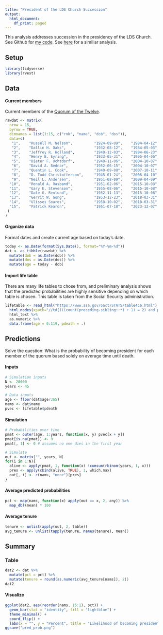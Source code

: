 ---
title: "President of the LDS Church Succession"
output:
  html_document:
    df_print: paged
---

This analysis addresses succession in the presidency of the LDS Church. See Github for <a href="https://github.com/nwstephens/lds" target="_blank">my code</a>. See <a href="http://zelophehadsdaughters.com/2018/01/04/church-president-probability-changes-with-president-monsons-death/#more-12559" target="_blank">here</a> for a similiar analysis.

## Setup

```{r, message=FALSE}
library(tidyverse)
library(rvest)
```

## Data

#### Current members

Current members of the <a href="https://en.wikipedia.org/wiki/List_of_general_authorities_of_The_Church_of_Jesus_Christ_of_Latter-day_Saints#Quorum_of_the_Twelve_Apostles" target="_blank">Quorum of the Twelve</a>.

```{r}
rawdat <- matrix(
  nrow = 15, 
  byrow = TRUE, 
  dimnames = list(1:15, c("rnk", "name", "dob", "dos")), 
  data=c(
   "1",    "Russell M. Nelson",          "1924-09-09",    "1984-04-12",
   "2",    "Dallin H. Oaks",             "1932-08-12",    "1984-05-03",
   "3",    "Jeffrey R. Holland",         "1940-12-03",    "1994-06-23",
   "4",    "Henry B. Eyring",            "1933-05-31",    "1995-04-06",
   "5",    "Dieter F. Uchtdorf",         "1940-11-06",    "2004-10-07",
   "6",    "David A. Bednar",            "1952-06-15",    "2004-10-07",
   "7",    "Quentin L. Cook",            "1940-09-08",    "2007-10-11",
   "8",    "D. Todd Christofferson",     "1945-01-24",    "2008-04-10",
   "9",    "Neil L. Andersen",           "1951-08-09",    "2009-04-09",
  "10",    "Ronald A. Rasband",          "1951-02-06",    "2015-10-08",
  "11",    "Gary E. Stevenson",          "1955-08-06",    "2015-10-08",
  "12",    "Dale G. Renlund",            "1952-11-13",    "2015-10-08",
  "13",    "Gerrit W. Gong",             "1953-12-23",    "2018-03-31",
  "14",    "Ulisses Soares",             "1958-10-02",    "2018-03-31",
  "15",    "Patrick Kearon",             "1961-07-18",    "2023-12-07"
 )
)
```

#### Organize data

Format dates and create current age based on today's date.

```{r}
today <- as.Date(format(Sys.Date(), format="%Y-%m-%d"))
dat <- as_tibble(rawdat) %>%
  mutate(dob = as.Date(dob)) %>%
  mutate(dos = as.Date(dos)) %>%
  mutate(age = today - dob)
```

#### Import life table

There are many life tables to chose from, and preliminary analysis shows that the predicted probabilities are highly sensitive depending on which table is chosen. This table is taken from the Social Security administration.

```{r}
lifetable <- read_html("https://www.ssa.gov/oact/STATS/table4c6.html") %>%
  html_nodes(xpath="//td[(((count(preceding-sibling::*) + 1) = 2) and parent::*)]") %>%
  html_text %>%
  as.numeric %>%
  data.frame(age = 0:119, pdeath = .)
```

## Predictions

Solve the question: What is the probability of becoming president for each member of the quorum based solely on average time until death.

#### Inputs

```{r}
# Simulation inputs
N <- 20000
years <- 45

# Data inputs
age <- floor(dat$age/365)
nams <- dat$name
pvec <- lifetable$pdeath
```

#### Simulation

```{r}
# Probabilities over time
pmat <- outer(age, 1:years, function(x, y) pvec[x + y])
pmat[is.na(pmat)] <- 0
pmat[, 1] <- 0 # assumes no one dies in the first year

# Simulate
out <- matrix("", years, N)
for(i in 1:N){
  alive <- apply(pmat, 1, function(x) !cumsum(rbinom(years, 1, x)))
  pres <- apply(cbind(alive, TRUE), 1, which.max)
  out[, i] <- c(nams, "none")[pres]
}
```

#### Average predicted probabilities

```{r}
pct <- map(nams, function(x) apply(out == x, 2, any)) %>%
  map_dbl(mean) * 100
```

#### Average tenure

```{r}
tenure <- unlist(apply(out, 2, table))
avg_tenure <- unlist(tapply(tenure, names(tenure), mean))
```

## Summary

### Table

```{r}
dat2 <- dat %>%
  mutate(pct = pct) %>%
  mutate(tenure = round(as.numeric(avg_tenure[nams]), 2))
dat2
```

#### Visualize

```{r}
ggplot(dat2, aes(reorder(nams, 15:1), pct)) +
  geom_bar(stat = "identity", fill = "lightblue") +
  theme_minimal() +
  coord_flip() +
  labs(x = "", y = "Percent", title = "Likelihood of becoming president")
ggsave("pred_prob.png")
```

